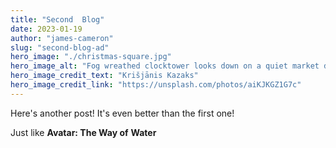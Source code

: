 ```yaml
---
title: "Second  Blog"
date: 2023-01-19
author: "james-cameron"
slug: "second-blog-ad"
hero_image: "./christmas-square.jpg"
hero_image_alt: "Fog wreathed clocktower looks down on a quiet market decorated for Christmas"
hero_image_credit_text: "Krišjānis Kazaks"
hero_image_credit_link: "https://unsplash.com/photos/aiKJKGZ1G7c"
---
```


Here's another post! It's even better than the first one!

Just like **Avatar: The Way of** __Water__
